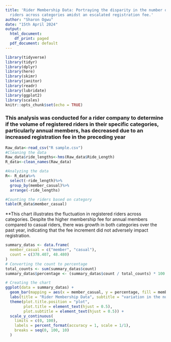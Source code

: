 ---
title: 'Rider Membership Data: Portraying the disparity in the number of registered
  riders across categories amidst an escalated registration fee.'
author: "Sharon Ogwu"
date: "15th April 2024"
output: 
  html_document:
    df_print: paged
  pdf_document: default
---

```{r setup, include=FALSE}
library(tidyverse)
library(tidyr)
library(dplyr)
library(here)
library(skimr)
library(janitor)
library(readr)
library(lubridate)
library(ggplot2)
library(scales)
knitr::opts_chunk$set(echo = TRUE)
```

### This analysis was conducted for a rider company to determine if the volume of registered riders in their specific categories, particularly annual members, has decreased due to an increased registration fee in the preceding year


```{r data}


Raw_data<-read_csv("R sample.csv")
#Cleaning the data
Raw_data$ride_lengths<-hms(Raw_data$Ride_Length)
R_data<-clean_names(Raw_data)

#Analyzing the data
R<- R_data%>%
  select(-ride_length)%>%
  group_by(member_casual)%>%
  arrange(-ride_lengths)

#Counting the riders based on category
table(R_data$member_casual)
```

**This chart illustrates the fluctuation in registered riders across categories. Despite the higher membership fee for annual members compared to casual riders, there was growth in both categories over the past year, indicating that the fee increment did not adversely impact registration.


```{r pressure, echo=FALSE}

      
summary_datas <- data.frame(
  member_casual = c("member", "casual"),
  count = c(378.407, 48.480)  
)
# Converting the count to percentage
total_counts <- sum(summary_datas$count)
summary_datas$percentage <- (summary_datas$count / total_counts) * 100

# Creating the chart
ggplot(data = summary_datas) +
  geom_bar(mapping = aes(x = member_casual, y = percentage, fill = member_casual), stat = "identity") +
  labs(title = "Rider Membership Data", subtitle = "variation in the number of registered riders based on category") +ylab("Percentage distribution of riders by category")+ xlab("Riders Category")+
  theme(plot.title.position = "plot",
        plot.title = element_text(hjust = 0.5),
        plot.subtitle = element_text(hjust = 0.5)) +
  scale_y_continuous(
    limits = c(0, 100),  
    labels = percent_format(accuracy = 1, scale = 1/1),
    breaks = seq(0, 100, 10)  
  )
```

